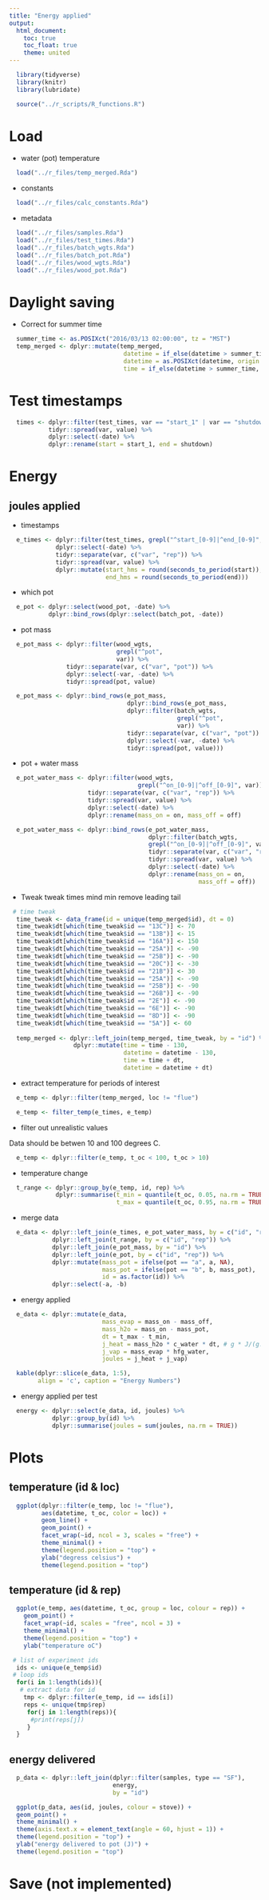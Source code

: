 ```yaml
---
title: "Energy applied"
output:
  html_document:
    toc: true
    toc_float: true
    theme: united
---
```


```r
  library(tidyverse)
  library(knitr)
  library(lubridate)
```

```r
  source("../r_scripts/R_functions.R")
```

# Load

* water (pot) temperature

```r
  load("../r_files/temp_merged.Rda")
```

* constants

```r
  load("../r_files/calc_constants.Rda")
```

* metadata

```r
  load("../r_files/samples.Rda")
  load("../r_files/test_times.Rda")
  load("../r_files/batch_wgts.Rda")
  load("../r_files/batch_pot.Rda")
  load("../r_files/wood_wgts.Rda")
  load("../r_files/wood_pot.Rda")
```

# Daylight saving

* Correct for summer time

```r
  summer_time <- as.POSIXct("2016/03/13 02:00:00", tz = "MST") 
  temp_merged <- dplyr::mutate(temp_merged,
                                datetime = if_else(datetime > summer_time, (datetime + 60 * 60), datetime),
                                datetime = as.POSIXct(datetime, origin = "1970-01-01"),
                                time = if_else(datetime > summer_time, (time + 60 * 60), time))
```

# Test timestamps

```r
  times <- dplyr::filter(test_times, var == "start_1" | var == "shutdown") %>%
           tidyr::spread(var, value) %>%
           dplyr::select(-date) %>%
           dplyr::rename(start = start_1, end = shutdown)
```

# Energy

## joules applied

* timestamps

```r
  e_times <- dplyr::filter(test_times, grepl("^start_[0-9]|^end_[0-9]", var)) %>%
             dplyr::select(-date) %>%
             tidyr::separate(var, c("var", "rep")) %>%
             tidyr::spread(var, value) %>%
             dplyr::mutate(start_hms = round(seconds_to_period(start)),
                           end_hms = round(seconds_to_period(end)))
```

* which pot

```r
  e_pot <- dplyr::select(wood_pot, -date) %>%
           dplyr::bind_rows(dplyr::select(batch_pot, -date))
```

* pot mass

```r
  e_pot_mass <- dplyr::filter(wood_wgts,
                              grepl("^pot",
                              var)) %>%
                tidyr::separate(var, c("var", "pot")) %>%
                dplyr::select(-var, -date) %>%
                tidyr::spread(pot, value)

  e_pot_mass <- dplyr::bind_rows(e_pot_mass,
                                 dplyr::bind_rows(e_pot_mass,
                                 dplyr::filter(batch_wgts,
                                               grepl("^pot",
                                               var)) %>%
                                 tidyr::separate(var, c("var", "pot")) %>%
                                 dplyr::select(-var, -date) %>%
                                 tidyr::spread(pot, value)))

```

* pot + water mass

```r
  e_pot_water_mass <- dplyr::filter(wood_wgts,
                                    grepl("^on_[0-9]|^off_[0-9]", var)) %>%
                      tidyr::separate(var, c("var", "rep")) %>%
                      tidyr::spread(var, value) %>%
                      dplyr::select(-date) %>%
                      dplyr::rename(mass_on = on, mass_off = off)

  e_pot_water_mass <- dplyr::bind_rows(e_pot_water_mass,
                                       dplyr::filter(batch_wgts,
                                       grepl("^on_[0-9]|^off_[0-9]", var)) %>%
                                       tidyr::separate(var, c("var", "rep")) %>%
                                       tidyr::spread(var, value) %>%
                                       dplyr::select(-date) %>%
                                       dplyr::rename(mass_on = on,
                                                     mass_off = off))
```

* Tweak
  tweak times
  mind min
  remove leading tail

```r
 # time tweak
  time_tweak <- data_frame(id = unique(temp_merged$id), dt = 0)
  time_tweak$dt[which(time_tweak$id == "13C")] <- 70
  time_tweak$dt[which(time_tweak$id == "13B")] <- 15
  time_tweak$dt[which(time_tweak$id == "16A")] <- 150
  time_tweak$dt[which(time_tweak$id == "25A")] <- -90
  time_tweak$dt[which(time_tweak$id == "25B")] <- -90
  time_tweak$dt[which(time_tweak$id == "20C")] <- -30
  time_tweak$dt[which(time_tweak$id == "21B")] <- 30
  time_tweak$dt[which(time_tweak$id == "25A")] <- -90
  time_tweak$dt[which(time_tweak$id == "25B")] <- -90
  time_tweak$dt[which(time_tweak$id == "26B")] <- -90
  time_tweak$dt[which(time_tweak$id == "2E")] <- -90
  time_tweak$dt[which(time_tweak$id == "6E")] <- -90
  time_tweak$dt[which(time_tweak$id == "8D")] <- -90
  time_tweak$dt[which(time_tweak$id == "5A")] <- 60
  
  temp_merged <- dplyr::left_join(temp_merged, time_tweak, by = "id") %>%
                  dplyr::mutate(time = time - 130,
                                datetime = datetime - 130,
                                time = time + dt,
                                datetime = datetime + dt)
```

* extract temperature for periods of interest

```r
  e_temp <- dplyr::filter(temp_merged, loc != "flue")

  e_temp <- filter_temp(e_times, e_temp)
```

* filter out unrealistic values

Data should be betwen 10 and 100 degrees C.

```r
  e_temp <- dplyr::filter(e_temp, t_oc < 100, t_oc > 10)
```


* temperature change

```r
  t_range <- dplyr::group_by(e_temp, id, rep) %>%
             dplyr::summarise(t_min = quantile(t_oc, 0.05, na.rm = TRUE),  
                              t_max = quantile(t_oc, 0.95, na.rm = TRUE))
```

* merge data

```r
  e_data <- dplyr::left_join(e_times, e_pot_water_mass, by = c("id", "rep")) %>%
            dplyr::left_join(t_range, by = c("id", "rep")) %>%
            dplyr::left_join(e_pot_mass, by = "id") %>%
            dplyr::left_join(e_pot, by = c("id", "rep")) %>%
            dplyr::mutate(mass_pot = ifelse(pot == "a", a, NA),
                          mass_pot = ifelse(pot == "b", b, mass_pot),
                          id = as.factor(id)) %>%
            dplyr::select(-a, -b)
```

* energy applied

```r
  e_data <- dplyr::mutate(e_data,
                          mass_evap = mass_on - mass_off,
                          mass_h2o = mass_on - mass_pot,
                          dt = t_max - t_min,
                          j_heat = mass_h2o * c_water * dt, # g * J/(g.oC) * oC
                          j_vap = mass_evap * hfg_water,
                          joules = j_heat + j_vap)
```

```r
  kable(dplyr::slice(e_data, 1:5),
        align = 'c', caption = "Energy Numbers")
```

* energy applied per test

```r
  energy <- dplyr::select(e_data, id, joules) %>%
            dplyr::group_by(id) %>%
            dplyr::summarise(joules = sum(joules, na.rm = TRUE))
```

# Plots

## temperature (id & loc)

```r
  ggplot(dplyr::filter(e_temp, loc != "flue"),
         aes(datetime, t_oc, color = loc)) +
         geom_line() +
         geom_point() +
         facet_wrap(~id, ncol = 3, scales = "free") +
         theme_minimal() +
         theme(legend.position = "top") +
         ylab("degress celsius") +
         theme(legend.position = "top")
```

## temperature (id & rep)

```r
  ggplot(e_temp, aes(datetime, t_oc, group = loc, colour = rep)) +
    geom_point() +
    facet_wrap(~id, scales = "free", ncol = 3) +
    theme_minimal() +
    theme(legend.position = "top") +
    ylab("temperature oC")
```

```r
 # list of experiment ids
  ids <- unique(e_temp$id)
 # loop ids
  for(i in 1:length(ids)){
   # extract data for id
    tmp <- dplyr::filter(e_temp, id == ids[i])
    reps <- unique(tmp$rep)
     for(j in 1:length(reps)){
      #print(reps[j])
     }
  }
```

## energy delivered

```r
  p_data <- dplyr::left_join(dplyr::filter(samples, type == "SF"),
                             energy,
                             by = "id")
```

```r
  ggplot(p_data, aes(id, joules, colour = stove)) +
  geom_point() +
  theme_minimal() +
  theme(axis.text.x = element_text(angle = 60, hjust = 1)) +
  theme(legend.position = "top") +
  ylab("energy delivered to pot (J)") +
  theme(legend.position = "top")
```

# Save (not implemented)

```r
 
```
